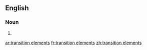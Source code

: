 ==English==

===Noun===
{{head|en}}

# {{plural of|transition element}}

[[ar:transition elements]]
[[fr:transition elements]]
[[zh:transition elements]]